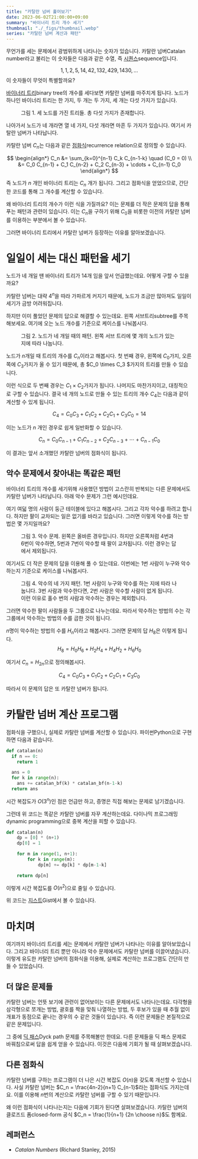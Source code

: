```yaml
---
title: "카탈란 넘버 훑어보기"
date: 2023-06-02T21:00:00+09:00
summary: "바이너리 트리 개수 세기"
thumbnail: "./_figs/thumbnail.webp"
series: "카탈란 넘버 계산과 패턴"
---
```




무언가를 세는 문제에서 광범위하게 나타나는 숫자가 있습니다.
카탈란 넘버<L>Catalan number</L>라고 불리는 이 숫자들은 다음과 같은 수열, 즉 [시퀀스][wp-seq]<L>sequence</L>입니다.

[wp-seq]: https://ko.wikipedia.org/wiki/%EC%88%98%EC%97%B4
$$
1, 1, 2, 5, 14, 42, 132, 429, 1430, \dots
$$
이 숫자들이 무엇이 특별할까요?

[바이너리 트리][wiki-bin-tree]<L>binary tree</L>의 개수를 세다보면 카탈란 넘버를 마주치게 됩니다.
노드가 하나인 바이너리 트리는 한 가지, 두 개는 두 가지, 세 개는 다섯 가지가 있습니다.

[wiki-bin-tree]: https://ko.wikipedia.org/wiki/%EC%9D%B4%EC%A7%84_%ED%8A%B8%EB%A6%AC

<Figure src={fig1} alt="Five kinds of binary trees with three nodes">
  <FigureCaption slot="caption">그림 1. 세 노드를 가진 트리들. 총 다섯 가지가 존재합니다.</FigureCaption>
</Figure>

나아가서 노드가 네 개라면 열 네 가지, 다섯 개라면 마흔 두 가지가 있습니다.
여기서 카탈란 넘버가 나타납니다.

카탈란 넘버 $C_n$는 다음과 같은 [점화식][wiki-recur-rel]<L>recurrence relation</L>으로 정의할 수 있습니다.

[wiki-recur-rel]: https://ko.wikipedia.org/wiki/%EC%A0%90%ED%99%94%EC%8B%9D
$$
\begin{align*}
  C_n &= \sum_{k=0}^{n-1} C_k C_{n-1-k} \quad (C_0 = 0) \\
      &= C_0 C_{n-1} + C_1 C_{n-2} + C_2 C_{n-3} + \cdots + C_{n-1} C_0
\end{align*}
$$

즉 노드가 $n$ 개인 바이너리 트리는 $C_n$ 개가 됩니다.
그리고 점화식을 얻었으므로, 간단한 코드를 통해 그 개수를 계산할 수 있습니다.

왜 바이너리 트리의 개수가 이런 식을 가질까요?
이는 문제를 더 작은 문제의 답을 통해 푸는 패턴과 관련이 있습니다.
이는 $C_n$을 구하기 위해 $C_0$을 비롯한 이전의 카탈란 넘버를 이용하는 부분에서 볼 수 있습니다.

그러면 바이너리 트리에서 카탈란 넘버가 등장하는 이유를 알아보겠습니다.



# 일일이 세는 대신 패턴을 세기

노드가 네 개일 땐 바이너리 트리가 14개 임을 앞서 언급했는데요.
어떻게 구할 수 있을까요?

카탈란 넘버는 대략 $4^n$을 따라 가파르게 커지기 때문에, 노드가 조금만 많아져도 일일이 세기가 금방 어려워집니다.

하지만 이미 풀었던 문제의 답으로 해결할 수 있는데요.
왼쪽 서브트리<L>subtree</L>를 주목해보세요.
여기에 오는 노드 개수를 기준으로 케이스를 나눠봅시다.

<Figure src={fig2} alt="Four cases of binary tress with four nodes">
  <FigureCaption slot="caption">그림 2. 노드가 네 개일 때의 패턴. 왼쪽 서브 트리에 몇 개의 노드가 있는 지에 따라 나눕니다.</FigureCaption>
</Figure>

노드가 $n$개일 때 트리의 개수를 $C_n$이라고 해봅시다.
첫 번째 경우, 왼쪽에 $C_0$가지, 오른쪽에 $C_3$가지가 올 수 있기 때문에, 총 $C_0 \times C_3 $가지의 트리를 만들 수 있습니다.

이런 식으로 두 번째 경우는 $C_1 \times C_2$가지가 됩니다.
나머지도 마찬가지이고, 대칭적으로 구할 수 있습니다.
결국 네 개의 노드로 만들 수 있는 트리의 개수 $C_4$는 다음과 같이 계산할 수 있게 됩니다.

$$
C_4 = C_0 C_3 + C_1 C_2 + C_2 C_1 + C_3 C_0 = 14
$$

이는 노드가 $n$ 개인 경우로 쉽게 일반화할 수 있습니다.

$$
C_n = C_0 C_{n-1} + C_1 C_{n-2} + C_2 C_{n-3} + \cdots + C_{n-1} C_0
$$

이 결과는 앞서 소개했던 카탈란 넘버의 점화식이 됩니다.

## 악수 문제에서 찾아내는 똑같은 패턴

바이너리 트리의 개수를 세기위해 사용했던 방법이 고스란히 반복되는 다른 문제에서도 카탈란 넘버가 나타납니다.
아래 악수 문제가 그런 예시인데요.

여기 여덟 명의 사람이 둥근 테이블에 있다고 해봅시다.
그리고 각자 악수를 하려고 합니다.
하지만 팔이 교차되는 일은 없기를 바라고 있습니다.
그러면 이렇게 악수를 하는 방법은 몇 가지일까요?

<Figure src={fig3} alt="Successful and failed case of handshaking">
  <FigureCaption slot="caption">
    그림 3. 악수 문제.
    왼쪽은 올바른 경우입니다.
    하지만 오른쪽처럼 4번과 6번이 악수하면, 5번과 7번이 악수할 때 팔이 교차됩니다.
    이런 경우는 답에서 제외됩니다.
  </FigureCaption>
</Figure>

여기서도 더 작은 문제의 답을 이용해 풀 수 있는데요.
이번에는 1번 사람이 누구와 악수하는지 기준으로 케이스를 나눠봅시다.

<Figure src={fig4} alt="Handshaking diagram">
  <FigureCaption slot="caption">그림 4. 악수의 네 가지 패턴. 1번 사람이 누구와 악수를 하는 지에 따라 나눕니다. 3번 사람과 악수한다면, 2번 사람은 악수할 사람이 없게 됩니다. 이런 이유로 홀수 번의 사람과 악수하는 경우는 제외합니다.</FigureCaption>
</Figure>

그러면 악수한 팔이 사람들을 두 그룹으로 나누는데요.
따라서 악수하는 방법의 수는 각 그룹에서 악수하는 방법의 수를 곱한 것이 됩니다.

$n$명이 악수하는 방법의 수를 $H_n$이라고 해봅시다.
그러면 문제의 답 $H_8$은 이렇게 됩니다.
$$
H_8 = H_0 H_6 + H_2 H_4 + H_4 H_2 + H_6 H_0
$$

여기서 $C_n = H_{2n}$으로 정의해봅시다.

$$
C_4 = C_0 C_3 + C_1 C_2 + C_2 C_1 + C_3 C_0
$$

따라서 이 문제의 답은 또 카탈란 넘버가 됩니다.



# 카탈란 넘버 계산 프로그램

점화식을 구했으니, 실제로 카탈란 넘버를 계산할 수 있습니다.
파이썬<L>Python</L>으로 구현하면 다음과 같습니다.

```python
def catalan(n)
  if n == 0:
    return 1

  ans = 0
  for k in range(n):
    ans += catalan_bf(k) * catalan_bf(n-1-k)
  return ans
```
시간 복잡도가 $O(3^n)$인 점은 언급만 하고, 증명은 직접 해보는 문제로 남기겠습니다.

그런데 위 코드는 똑같은 카탈란 넘버를 자꾸 계산하는데요.
다이나믹 프로그래밍<L>dynamic programming</L>으로 중복 계산을 피할 수 있습니다.

```python
def catalan(n)
    dp = [0] * (n+1)
    dp[0] = 1

    for m in range(1, n+1):
        for k in range(m):
            dp[m] += dp[k] * dp[m-1-k]

    return dp[n]
```
이렇게 시간 복잡도를 $O(n^2)$으로 줄일 수 있습니다.

위 코드는 [지스트][gist]<L>Gist</L>에서 볼 수 있습니다.

[gist]: https://gist.github.com/wcho21/1ada520f7564620ee0f73527ff0bb3a4



# 마치며

여기까지 바이너리 트리를 세는 문제에서 카탈란 넘버가 나타나는 이유를 알아보았습니다.
그리고 바이너리 트리 뿐만 아니라 악수 문제에서도 카탈란 넘버를 이끌어냈습니다.
이렇게 유도한 카탈란 넘버의 점화식을 이용해, 실제로 계산하는 프로그램도 간단히 만들 수 있었습니다.

## 더 많은 문제들

카탈란 넘버는 언뜻 보기에 관련이 없어보이는 다른 문제에서도 나타나는데요.
다각형을 삼각형으로 쪼개는 방법, 괄호를 짝을 맞춰 나열하는 방법, 두 후보가 있을 때 추월 없이 개표가 동점으로 끝나는 경우의 수 같은 것들이 있습니다.
즉 이런 문제들은 본질적으로 같은 문제입니다.

그 중에 [딕 패스][wolfram-dyck-path]<L>Dyck path</L> 문제를 주목해볼만 한데요.
다른 문제들을 딕 패스 문제로 바꿔침으로써 답을 쉽게 얻을 수 있습니다.
이것은 다음에 기회가 될 때 살펴보겠습니다.

## 다른 점화식

카탈란 넘버를 구하는 프로그램이 더 나은 시간 복잡도 $O(n)$을 갖도록 개선할 수 있습니다.
사실 카탈란 넘버는 $C_n = \frac{4n-2}{n+1} C_{n-1}$라는 점화식도 가지는데요.
이를 이용해 $n$번의 계산으로 카탈란 넘버를 구할 수 있기 때문입니다.

왜 이런 점화식이 나타나는지는 다음에 기회가 된다면 살펴보겠습니다.
카탈란 넘버의 클로즈드 폼<L>closed-form</L> 공식 $C_n = \frac{1}{n+1} {2n \choose n}$도 함께요.

[wolfram-dyck-path]: https://mathworld.wolfram.com/DyckPath.html

## 레퍼런스

- *Catalan Numbers* (Richard Stanley, 2015)
